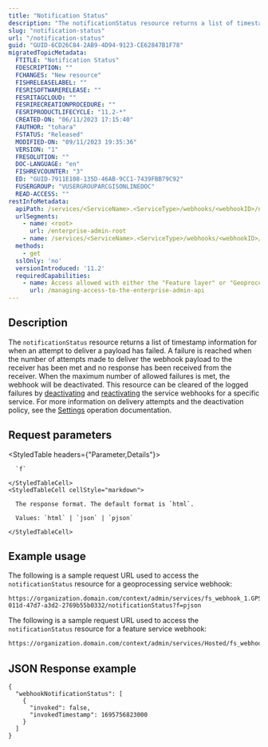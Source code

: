 ```yaml
---
title: "Notification Status"
description: "The notificationStatus resource returns a list of timestamp information for when an attempt to deliver a payload has failed."
slug: "notification-status"
url: "/notification-status"
guid: "GUID-6CD26C84-2AB9-4D94-9123-CE62847B1F78"
migratedTopicMetadata:
  FTITLE: "Notification Status"
  FDESCRIPTION: ""
  FCHANGES: "New resource"
  FISHRELEASELABEL: ""
  FESRISOFTWARERELEASE: ""
  FESRITAGCLOUD: ""
  FESRIRECREATIONPROCEDURE: ""
  FESRIPRODUCTLIFECYCLE: "11.2-*"
  CREATED-ON: "06/11/2023 17:15:40"
  FAUTHOR: "tohara"
  FSTATUS: "Released"
  MODIFIED-ON: "09/11/2023 19:35:36"
  VERSION: "1"
  FRESOLUTION: ""
  DOC-LANGUAGE: "en"
  FISHREVCOUNTER: "3"
  ED: "GUID-7911E108-135D-46AB-9CC1-7439FBB79C92"
  FUSERGROUP: "VUSERGROUPARCGISONLINEDOC"
  READ-ACCESS: ""
restInfoMetadata:
  apiPath: /services/<ServiceName>.<ServiceType>/webhooks/<webhookID>/notificationStatus
  urlSegments:
    - name: <root>
      url: /enterprise-admin-root
    - name: /services/<ServiceName>.<ServiceType>/webhooks/<webhookID>/notificationStatus
  methods:
    - get
  sslOnly: 'no'
  versionIntroduced: '11.2'
  requiredCapabilities:
    - name: Access allowed with either the "Feature layer" or "Geoprocessing" privileges, or the Publisher role
      url: /managing-access-to-the-enterprise-admin-api
---
```


## Description

The `notificationStatus` resource returns a list of timestamp information for when an attempt to deliver a payload has failed. A failure is reached when the number of attempts made to deliver the webhook payload to the receiver has been met and no response has been received from the receiver. When the maximum number of allowed failures is met, the webhook will be deactivated. This resource can be cleared of the logged failures by [deactivating](/deactivate-all-webhooks) and [reactivating](/activate-all-webhooks) the service webhooks for a specific service. For more information on delivery attempts and the deactivation policy, see the [Settings](/webhooks-settings) operation documentation.


## Request parameters

<StyledTable headers={"Parameter,Details"}>
  <StyledTableRow>
    <StyledTableCell cellStyle="markdown">

      `f` 

    </StyledTableCell>
    <StyledTableCell cellStyle="markdown">

      The response format. The default format is `html`.

      Values: `html` | `json` | `pjson`

    </StyledTableCell>
  </StyledTableRow>
</StyledTable>


## Example usage

The following is a sample request URL used to access the `notificationStatus` resource for a geoprocessing service webhook:

```other
https://organization.domain.com/context/admin/services/fs_webhook_1.GPServer/webhooks/cc7a09a9-011d-47d7-a3d2-2769b55b0332/notificationStatus?f=pjson
```

The following is a sample request URL used to access the `notificationStatus` resource for a feature service webhook:

```markdown
https://organization.domain.com/context/admin/services/Hosted/fs_webhook_1.FeatureServer/webhooks/cc7a09a9-011d-47d7-a3d2-2769b55b0332/notificationStatus?f=pjson
```

## JSON Response example

```other
{
  "webhookNotificationStatus": [
    {
      "invoked": false,
      "invokedTimestamp": 1695756823000
    }
  ]
}
```